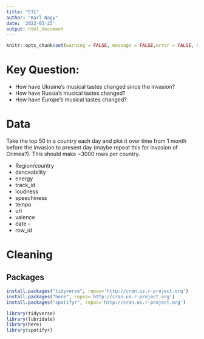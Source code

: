 ```yaml
---
title: "ETL"
author: "Karl Nagy"
date: '2022-03-25'
output: html_document
---
```


```r
knitr::opts_chunk$set(warning = FALSE, message = FALSE,error = FALSE, echo = FALSE) 
```

# Key Question:
* How have Ukraine's musical tastes changed since the invasion?
* How have Russia's musical tastes changed?
* How have Europe's musical tastes changed?

# Data
Take the top 50 in a country each day and plot it over time from 1 month before the invasion to present day (maybe repeat this for invasion of Crimea?). This should make ~3000 rows per country.

* Region/country
* danceability
* energy
* track_id
* loudness
* speechiness
* tempo
* uri
* valence
* date - 
* row_id

# Cleaning

## Packages
```r
install.packages("tidyverse", repos='http://cran.us.r-project.org')
install.packages("here", repos='http://cran.us.r-project.org')
install.packages("spotifyr", repos='http://cran.us.r-project.org')
```

```r
library(tidyverse)
library(lubridate)
library(here)
library(spotifyr)
```

